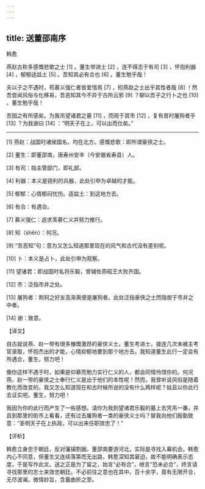 ```yaml
---
---
---
```

title: 送董邵南序
---




韩愈

燕赵古称多感慨悲歌之士 [1] 。董生举进士 [2] ，连不得志于有司 [3] ，怀抱利器 [4] ，郁郁适兹土 [5] 。吾知其必有合也 [6] 。董生勉乎哉！

夫以子之不遇时，苟慕义强仁者皆爱惜焉 [7] ，矧燕赵之士出乎其性者哉 [8] ！然吾尝闻风俗与化移易，吾恶知其今不异于古所云邪 [9] ？聊以吾子之行卜之也 [10] 。董生勉乎哉！

吾因之有所感矣。为我吊望诸君之墓 [11] ，而观于其市 [12] ，复有昔时屠狗者乎 [13] ？为我谢曰 [14] ：“明天子在上，可以出而仕矣。”



* * *



[1] 燕赵：战国时诸侯国名，均在北方。感慨悲歌：即所谓豪侠之士。

[2] 董生：即董邵南，唐寿州安丰（今安徽省寿县）人。

[3] 有司：指主管部门，即礼部。

[4] 利器：本义是锐利的兵器，此处引申为卓越的才能。

[5] 郁郁：心情郁闷忧伤。适兹土：到这地方去。

[6] 有合：有遇合。

[7] 慕义强仁：追求羡慕仁义并努力推行。

[8] 矧（shěn）：何况。

[9] “吾恶知”句：意为又怎么知道那里现在的风气和古代没有差别呢。

[10] 卜：本义是占卜，此处引申为观察。

[11] 望诸君：即战国时名将乐毅，曾辅佐燕昭王大败齐国。

[12] 市：泛指市井之处。

[13] 屠狗者：荆轲之好友高渐离便是屠狗者。此处泛指豪侠之士而隐居于市井之中者。

[14] 谢：致意。

【译文】

自古就说燕、赵一带有很多慷慨激昂的豪侠义士。董生考进士，接连几次未被主考官录取，怀抱杰出的才能，心情抑郁地要到那个地方去。我知道董生此行一定会有所遇合，董生，努力吧！

像你这样不遇于时，如果是仰慕而勉力实行仁义的人，都会同情怜惜你的。何况燕、赵一带的豪侠之士奉行仁义是出于他们的本性呢！然而，我曾听说风俗是随着教化而改变的，我又怎么知道现在和古时候所说的没有什么两样呢？姑且以你此行去证实吧。董生，努力吧！

我因为你的此行而产生了一些感想。请你为我到望诸君乐毅的墓上去凭吊一番，并且到那里的街市上看看，还有过去屠狗者一类的豪侠义士吗？替我向他们殷勤致意：“圣明天子在上执政，可以出来任职效忠了！”

【评析】

韩愈立身忠于朝廷，反对藩镇割据。董邵南要游河北，实际是寻找入幕机会。韩愈内心不同意，但董生又连续落第而无出路，韩愈深知其窘迫，故不能明确表示态度，于是写作此文。送之正是为了留之，始言“必有合”，继言“恐未必合”，终言请寻找那里的志士来效忠朝廷。不必前往之意也在其中。百十余字，竟有无限开合，无尽波澜。微情妙旨，含蓄曲折之至。